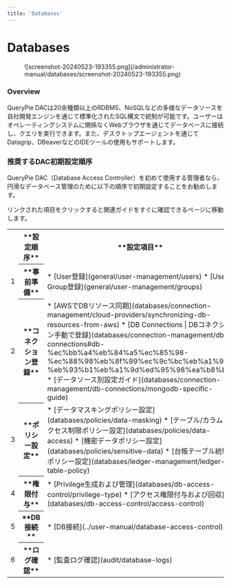 ```yaml
---
title: 'Databases'
---
```



# Databases

<figure data-layout="center" data-align="center">
![screenshot-20240523-193355.png](/administrator-manual/databases/screenshot-20240523-193355.png)
</figure>

### Overview

QueryPie DACは20余種類以上のRDBMS、NoSQLなどの多様なデータソースを自社開発エンジンを通じて標準化されたSQL構文で統制が可能です。ユーザーはオペレーティングシステムに関係なくWebブラウザを通じてデータベースに接続し、クエリを実行できます。また、デスクトップエージェントを通じてDatagrip、DBeaverなどのIDEツールの使用もサポートします。

### 推奨するDAC初期設定順序

QueryPie DAC（Database Access Controller）を初めて使用する管理者なら、円滑なデータベース管理のために以下の順序で初期設定することをお勧めします。

<Callout type="info">
リンクされた項目をクリックすると関連ガイドをすぐに確認できるページに移動します。
</Callout>

<table data-table-width="760" data-layout="default" local-id="732b2fe2-d76c-4f02-aa32-1d192dd4db6e">
<colgroup>
<col/>
<col/>
<col/>
</colgroup>
<tbody>
<tr>
<th>
</th>
<th>
**設定順序**
</th>
<th>
**設定項目**
</th>
</tr>
<tr>
<td>
1
</td>
<th>
**事前準備**
</th>
<td>
* [User登録](general/user-management/users) 
* [User Group登録](general/user-management/groups)
</td>
</tr>
<tr>
<td>
2
</td>
<th>
**コネクション登録**
</th>
<td>
* [AWSでDBリソース同期](databases/connection-management/cloud-providers/synchronizing-db-resources-from-aws)
* [DB Connections | DBコネクション手動で登録](databases/connection-management/db-connections#db-%ec%bb%a4%eb%84%a5%ec%85%98-%ec%88%98%eb%8f%99%ec%9c%bc%eb%a1%9c-%eb%93%b1%eb%a1%9d%ed%95%98%ea%b8%b0)
* [データソース別設定ガイド](databases/connection-management/db-connections/mongodb-specific-guide)
</td>
</tr>
<tr>
<td>
3
</td>
<th>
**ポリシー設定**
</th>
<td>
* [データマスキングポリシー設定](databases/policies/data-masking)
* [テーブル/カラムアクセス制限ポリシー設定](databases/policies/data-access)
* [機密データポリシー設定](databases/policies/sensitive-data)
* [台帳テーブル統制ポリシー設定](databases/ledger-management/ledger-table-policy)
</td>
</tr>
<tr>
<td>
4
</td>
<th>
**権限付与**
</th>
<td>
* [Privilege生成および管理](databases/db-access-control/privilege-type)
* [アクセス権限付与および回収](databases/db-access-control/access-control)
</td>
</tr>
<tr>
<td>
5
</td>
<th>
**DB接続**
</th>
<td>
* [DB接続](../user-manual/database-access-control)
</td>
</tr>
<tr>
<td>
6
</td>
<th>
**ログ確認**
</th>
<td>
* [監査ログ確認](audit/database-logs)
</td>
</tr>
</tbody>
</table>